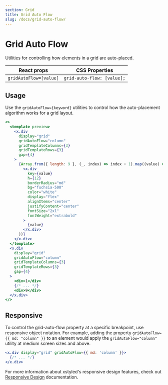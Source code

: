 ```yaml
---
section: Grid
title: Grid Auto Flow
slug: /docs/grid-auto-flow/
---
```


# Grid Auto Flow

Utilities for controlling how elements in a grid are auto-placed.

| React props            | CSS Properties             |
| ---------------------- | -------------------------- |
| `gridAutoFlow=[value]` | `grid-auto-flow: [value];` |

## Usage

Use the `gridAutoFlow={keyword}` utilities to control how the auto-placement algorithm works for a grid layout.

```jsx preview color=fuchsia
<>
  <template preview>
    <x.div
      display="grid"
      gridAutoFlow="column"
      gridTemplateColumns={3}
      gridTemplateRows={3}
      gap={4}
    >
      {Array.from({ length: 9 }, (_, index) => index + 1).map((value) => (
        <x.div
          key={value}
          h={12}
          borderRadius="md"
          bg="fuchsia-500"
          color="white"
          display="flex"
          alignItems="center"
          justifyContent="center"
          fontSize="2xl"
          fontWeight="extrabold"
        >
          {value}
        </x.div>
      ))}
    </x.div>
  </template>
  <x.div
    display="grid"
    gridAutoFlow="column"
    gridTemplateColumns={3}
    gridTemplateRows={3}
    gap={4}
  >
    <div>1</div>
    {/* ... */}
    <div>9</div>
  </x.div>
</>
```

## Responsive

To control the grid-auto-flow property at a specific breakpoint, use responsive object notation. For example, adding the property `gridAutoFlow={{ md: "column" }}` to an element would apply the `gridAutoFlow="column"` utility at medium screen sizes and above.

```jsx
<x.div display="grid" gridAutoFlow={{ md: 'column' }}>
  {/* ... */}
</x.div>
```

For more information about xstyled's responsive design features, check out [Responsive Design](@TODO-link) documentation.
